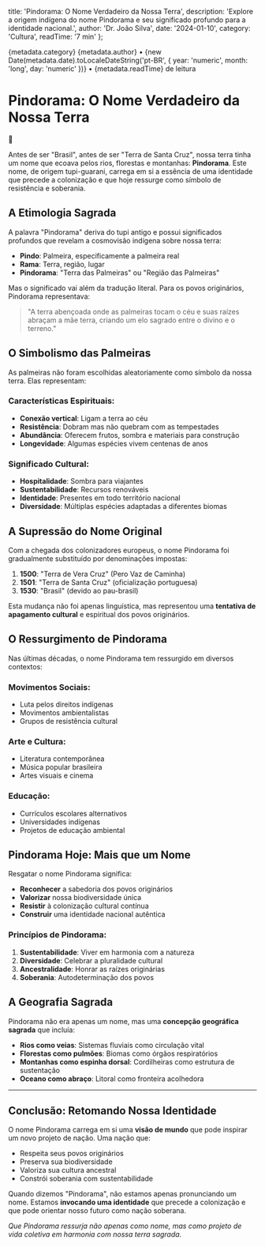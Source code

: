 
  title: 'Pindorama: O Nome Verdadeiro da Nossa Terra',
  description: 'Explore a origem indígena do nome Pindorama e seu significado profundo para a identidade nacional.',
  author: 'Dr. João Silva',
  date: '2024-01-10',
  category: 'Cultura',
  readTime: '7 min'
};

<div className="mb-8">
  <div className="flex items-center gap-4 text-sm text-gray-500 mb-4">
    <span className="bg-blue-100 text-blue-800 px-3 py-1 rounded-full font-medium">
      {metadata.category}
    </span>
    <span>{metadata.author}</span>
    <span>•</span>
    <span>{new Date(metadata.date).toLocaleDateString('pt-BR', { year: 'numeric', month: 'long', day: 'numeric' })}</span>
    <span>•</span>
    <span>{metadata.readTime} de leitura</span>
  </div>
</div>

# Pindorama: O Nome Verdadeiro da Nossa Terra

<div className="aspect-[16/9] bg-gradient-to-br from-green-100 to-blue-100 rounded-2xl flex items-center justify-center mb-8">
  <div className="text-8xl">🌳</div>
</div>

Antes de ser "Brasil", antes de ser "Terra de Santa Cruz", nossa terra tinha um nome que ecoava pelos rios, florestas e montanhas: **Pindorama**. Este nome, de origem tupi-guarani, carrega em si a essência de uma identidade que precede a colonização e que hoje ressurge como símbolo de resistência e soberania.

## A Etimologia Sagrada

A palavra "Pindorama" deriva do tupi antigo e possui significados profundos que revelam a cosmovisão indígena sobre nossa terra:

- **Pindo**: Palmeira, especificamente a palmeira real
- **Rama**: Terra, região, lugar
- **Pindorama**: "Terra das Palmeiras" ou "Região das Palmeiras"

Mas o significado vai além da tradução literal. Para os povos originários, Pindorama representava:

> "A terra abençoada onde as palmeiras tocam o céu e suas raízes abraçam a mãe terra, criando um elo sagrado entre o divino e o terreno."

## O Simbolismo das Palmeiras

As palmeiras não foram escolhidas aleatoriamente como símbolo da nossa terra. Elas representam:

### Características Espirituais:
- **Conexão vertical**: Ligam a terra ao céu
- **Resistência**: Dobram mas não quebram com as tempestades
- **Abundância**: Oferecem frutos, sombra e materiais para construção
- **Longevidade**: Algumas espécies vivem centenas de anos

### Significado Cultural:
- **Hospitalidade**: Sombra para viajantes
- **Sustentabilidade**: Recursos renováveis
- **Identidade**: Presentes em todo território nacional
- **Diversidade**: Múltiplas espécies adaptadas a diferentes biomas

## A Supressão do Nome Original

Com a chegada dos colonizadores europeus, o nome Pindorama foi gradualmente substituído por denominações impostas:

1. **1500**: "Terra de Vera Cruz" (Pero Vaz de Caminha)
2. **1501**: "Terra de Santa Cruz" (oficialização portuguesa)
3. **1530**: "Brasil" (devido ao pau-brasil)

Esta mudança não foi apenas linguística, mas representou uma **tentativa de apagamento cultural** e espiritual dos povos originários.

## O Ressurgimento de Pindorama

Nas últimas décadas, o nome Pindorama tem ressurgido em diversos contextos:

### Movimentos Sociais:
- Luta pelos direitos indígenas
- Movimentos ambientalistas
- Grupos de resistência cultural

### Arte e Cultura:
- Literatura contemporânea
- Música popular brasileira
- Artes visuais e cinema

### Educação:
- Currículos escolares alternativos
- Universidades indígenas
- Projetos de educação ambiental

## Pindorama Hoje: Mais que um Nome

Resgatar o nome Pindorama significa:

- **Reconhecer** a sabedoria dos povos originários
- **Valorizar** nossa biodiversidade única
- **Resistir** à colonização cultural contínua
- **Construir** uma identidade nacional autêntica

### Princípios de Pindorama:

1. **Sustentabilidade**: Viver em harmonia com a natureza
2. **Diversidade**: Celebrar a pluralidade cultural
3. **Ancestralidade**: Honrar as raízes originárias
4. **Soberania**: Autodeterminação dos povos

## A Geografia Sagrada

Pindorama não era apenas um nome, mas uma **concepção geográfica sagrada** que incluía:

- **Rios como veias**: Sistemas fluviais como circulação vital
- **Florestas como pulmões**: Biomas como órgãos respiratórios
- **Montanhas como espinha dorsal**: Cordilheiras como estrutura de sustentação
- **Oceano como abraço**: Litoral como fronteira acolhedora

---

## Conclusão: Retomando Nossa Identidade

O nome Pindorama carrega em si uma **visão de mundo** que pode inspirar um novo projeto de nação. Uma nação que:

- Respeita seus povos originários
- Preserva sua biodiversidade
- Valoriza sua cultura ancestral
- Constrói soberania com sustentabilidade

Quando dizemos "Pindorama", não estamos apenas pronunciando um nome. Estamos **invocando uma identidade** que precede a colonização e que pode orientar nosso futuro como nação soberana.

*Que Pindorama ressurja não apenas como nome, mas como projeto de vida coletiva em harmonia com nossa terra sagrada.*